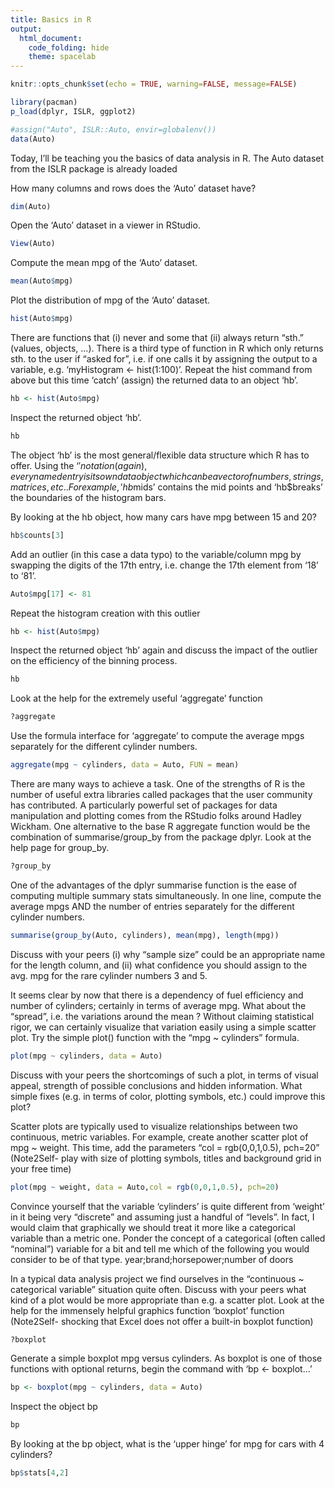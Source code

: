 ---
title: Basics in R
output:
  html_document:
    code_folding: hide
    theme: spacelab
---

```{r setup, include=FALSE}
knitr::opts_chunk$set(echo = TRUE, warning=FALSE, message=FALSE)

library(pacman)
p_load(dplyr, ISLR, ggplot2)

#assign("Auto", ISLR::Auto, envir=globalenv())
data(Auto)
```


Today, I'll be teaching you the basics of data analysis in R. The Auto dataset from the ISLR package is already loaded 

How many columns and rows does the 'Auto' dataset have?

```{r, strip.white = TRUE}
dim(Auto)
``` 

Open the 'Auto' dataset in a viewer in RStudio.

```{r, strip.white = TRUE}
View(Auto)
``` 

Compute the mean mpg of the 'Auto' dataset.

```{r, strip.white = TRUE}
mean(Auto$mpg)
``` 

Plot the distribution of mpg of the 'Auto' dataset.

```{r, strip.white = TRUE}
hist(Auto$mpg)
``` 

There are functions that (i) never and some that (ii) always return "sth." (values, objects, ...). There is a third type of function in R which only returns sth. to the user if "asked for", i.e. if one calls it by assigning the output to a variable, e.g. 'myHistogram <- hist(1:100)'. Repeat the hist command from above but this time 'catch' (assign) the returned data to an object 'hb'.

```{r, strip.white = TRUE}
hb <- hist(Auto$mpg)
``` 

Inspect the returned object 'hb'.

```{r, strip.white = TRUE}
hb
``` 

The object 'hb' is the most general/flexible data structure which R has to offer. Using the '$' notation (again), every named entry is its own data object which can be a vector of numbers, strings, matrices, etc.. For example, 'hb$mids' contains the mid points and 'hb$breaks' the boundaries of the histogram bars. 

By looking at the hb object, how many cars have mpg between 15 and 20?

```{r, strip.white = TRUE}
hb$counts[3]
``` 

Add an outlier (in this case a data typo) to the variable/column mpg by swapping the digits of the 17th entry, i.e. change the 17th element from '18' to '81'.

```{r, strip.white = TRUE}
Auto$mpg[17] <- 81
``` 

Repeat the histogram creation with this outlier

```{r, strip.white = TRUE}
hb <- hist(Auto$mpg)
``` 

Inspect the returned object 'hb' again and discuss the impact of the outlier on the efficiency of the binning process.

```{r, strip.white = TRUE}
hb
``` 

Look at the help for the extremely useful 'aggregate' function

```{r, strip.white = TRUE}
?aggregate
``` 

Use the formula interface for 'aggregate' to compute the average mpgs separately for the different cylinder numbers.

```{r, strip.white = TRUE}
aggregate(mpg ~ cylinders, data = Auto, FUN = mean)
``` 

There are many ways to achieve a task. One of the strengths of R is the number of useful extra libraries called packages that the user community has contributed. A particularly powerful set of packages for data manipulation and plotting comes from the RStudio folks around Hadley Wickham. One alternative to the base R aggregate function would be the combination of summarise/group_by from the package dplyr. Look at the help page for group_by.

```{r, strip.white = TRUE}
?group_by
``` 

One of the advantages of the dplyr summarise function is the ease of computing multiple summary stats simultaneously. In one line, compute the average mpgs AND the number of entries separately for the different cylinder numbers.

```{r, strip.white = TRUE}
summarise(group_by(Auto, cylinders), mean(mpg), length(mpg))
``` 

Discuss with your peers (i) why "sample size" could be an appropriate name for the length column, and (ii) what confidence you should assign to the avg. mpg for the rare cylinder numbers 3 and 5. 

It seems clear by now that there is a dependency of fuel efficiency and number of cylinders; certainly in terms of average mpg. What about the "spread", i.e. the variations around the mean ? Without claiming statistical rigor, we can certainly visualize that variation easily using a simple scatter plot. Try the simple plot() function with the "mpg ~ cylinders" formula.

```{r, strip.white = TRUE}
plot(mpg ~ cylinders, data = Auto)
``` 

Discuss with your peers the shortcomings of such a plot, in terms of visual appeal, strength of possible conclusions and hidden information. What simple fixes (e.g. in terms of color, plotting symbols, etc.) could improve this plot? 

Scatter plots are typically used to visualize relationships between two continuous, metric variables. For example, create another scatter plot of mpg ~ weight. This time, add the parameters "col = rgb(0,0,1,0.5), pch=20" (Note2Self- play with size of plotting symbols, titles and background grid in your free time)

```{r, strip.white = TRUE}
plot(mpg ~ weight, data = Auto,col = rgb(0,0,1,0.5), pch=20)
``` 

Convince yourself that the variable 'cylinders' is quite different from 'weight' in it being very "discrete" and assuming just a handful of "levels". In  fact, I would claim that graphically we should treat it more like a categorical variable than a metric one. Ponder the concept of a categorical (often called "nominal") variable for a bit and tell me which of the following you would consider to be of that type. year;brand;horsepower;number of doors 

In a typical data analysis project we find ourselves in the "continuous ~ categorical variable" situation quite often. Discuss with your peers what kind of a plot would be more appropriate than e.g. a scatter plot. Look at the help for the immensely helpful graphics function 'boxplot' function (Note2Self- shocking that Excel does not offer a built-in boxplot function)

```{r, strip.white = TRUE}
?boxplot
``` 

Generate a simple boxplot mpg versus cylinders. As boxplot is one of those functions with optional returns, begin the command with 'bp <- boxplot...'

```{r, strip.white = TRUE}
bp <- boxplot(mpg ~ cylinders, data = Auto)
``` 

Inspect the object bp

```{r, strip.white = TRUE}
bp
``` 

By looking at the bp object, what is the 'upper hinge' for mpg for cars with 4 cylinders?

```{r, strip.white = TRUE}
bp$stats[4,2]
``` 

